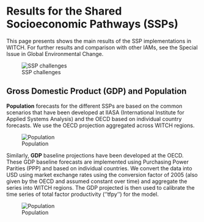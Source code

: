 #  Results for the Shared Socioeconomic Pathways (SSPs)

This page presents shows the main results of the SSP implementations in WITCH. For further results and comparison with other IAMs, see the Special Issue in Global Environmental Change.

![SSP challenges](images/ssp_matrix.png)

## Gross Domestic Product (GDP) and Population

**Population** forecasts for the different SSPs are based on the common scenarios that have been developed at IIASA (International Institute for Applied Systems Analysis) and the OECD based on individual country forecasts. We use the OECD projection aggregated across WITCH regions.

![Population](images/population_all.png)


Similarly, **GDP** baseline projections have been developed at the OECD. These GDP baseline forecasts are implemented using Purchasing Power Parities (PPP) and based on individual countries. We convert the data into USD using market exchange rates using the conversion factor of 2005 (also given by the OECD and assumed constant over time) and aggregate the series into WITCH regions. The GDP projected is then used to calibrate the time series of total factor productivity (''tfpy'') for the model.

![Population](images/gdp_global_all.png)

